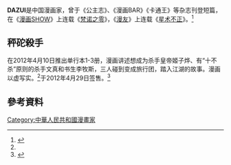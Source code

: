 {{onesource|time=2015-06-06T11:53:17+00:00}}
{{refimprove|time=2015-06-06T11:53:17+00:00}}
'''DAZUI'''是中国漫画家，曾于《公主志》、《漫画BAR》《卡通王》等杂志刊登短篇，在《[[漫画SHOW|漫画SHOW]]》上连载《[[梵诺之零|梵诺之零]]》，《[[漫友|漫友]]》上连载《[[星术不正|星术不正]]》。<ref name="#1">{{Cite news|url=http://comic.qq.com/a/20120410/000039.htm|title=《秤砣杀手》第1-3册火热出炉|language=zh-cn|publisher=腾讯|author=|date=2012年4月10日|accessdate=2015-04-22|archive-date=2015-05-28|archive-url=https://web.archive.org/web/20150528135733/http://comic.qq.com/a/20120410/000039.htm|dead-url=no}}</ref>

==秤砣殺手==
在2012年4月10日推出单行本1-3册，漫画讲述想成为杀手皇帝姬子烨、有“十不杀”原则的杀手文真和书生李牧斯，三人碰到变成旅行团，踏入江湖的故事。漫画以虚写实。<ref name="#1"/>于2012年4月29日签售。<ref>{{Cite news|url=http://comic.qq.com/a/20120426/000028.htm|title=五一假期漫友带你玩转三地漫展！|language=zh-cn|publisher=腾讯|author=|date=2012年4月26日|accessdate=2015-05-28|archive-date=2015-05-28|archive-url=https://web.archive.org/web/20150528135813/http://comic.qq.com/a/20120426/000028.htm|dead-url=no}}</ref>

== 參考資料 ==
{{Reflist}}
[[Category:中華人民共和國漫畫家|Category:中華人民共和國漫畫家]]